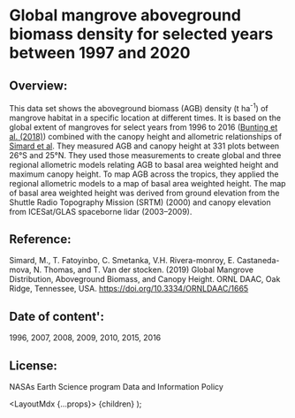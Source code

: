 
# Global mangrove aboveground biomass density for selected years between 1997 and 2020
## Overview: 

This data set shows the aboveground biomass (AGB) density (t ha<sup>-1</sup>) of mangrove habitat  in a specific location at different times. It is based on the global extent of mangroves for select years from 1996 to 2016 (<a href="https://www.mdpi.com/2072-4292/10/10/1669" target="_blank" rel="noopener noreferrer">Bunting et al. (2018)</a>) combined with the canopy height and allometric relationships of <a href="https://daac.ornl.gov/cgi-bin/dsviewer.pl?ds_id=1665" target="_blank" rel="noopener noreferrer">Simard et al</a>. They measured AGB and canopy height at 331 plots between 26°S and 25°N. They used those measurements to create global and three regional allometric models relating AGB to basal area weighted height and maximum canopy height. To map AGB across the tropics, they applied the regional allometric models to a map of basal area weighted height. The map of basal area weighted height was derived from ground elevation from the Shuttle Radio Topography Mission (SRTM) (2000) and canopy elevation from ICESat/GLAS spaceborne lidar (2003–2009).
    
## Reference: 

Simard, M., T. Fatoyinbo, C. Smetanka, V.H. Rivera-monroy, E. Castaneda-mova, N. Thomas, and T. Van der stocken. (2019) Global Mangrove Distribution, Aboveground Biomass, and Canopy Height. ORNL DAAC, Oak Ridge, Tennessee, USA. <a href="https://doi.org/10.3334/ORNLDAAC/1665" target="_blank" rel="noopener noreferrer"> https://doi.org/10.3334/ORNLDAAC/1665 </a>

## Date of content': 
1996, 2007, 2008, 2009, 2010, 2015, 2016
    
## License: 
NASAs Earth Science program Data and Information Policy
  

  <LayoutMdx {...props}>
    {children}
  </LayoutMdx>
);